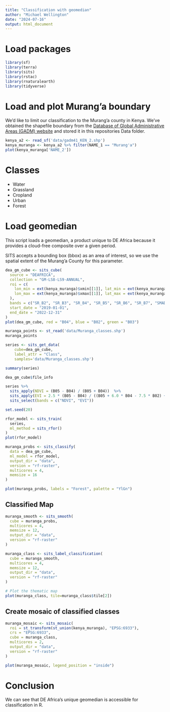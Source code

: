 ```yaml
---
title: "Classification with geomedian"
author: "Michael Wellington"
date: "2024-07-16"
output: html_document
---
```


# Load packages

```r
library(sf)
library(terra)
library(sits)
library(rstac)
library(rnaturalearth)
library(tidyverse)
```
# Load and plot Murang'a boundary

We'd like to limit our classification to the Murang'a county in Kenya. We've obtained the shapefile boundary from the [Database of Global Administrative Areas (GADM) website](https://gadm.org/) and stored it in this repositories Data folder.

```r
kenya_a2 <- read_sf('data/gadm41_KEN_2.shp')
kenya_muranga <- kenya_a2 %>% filter(NAME_1 == "Murang'a")
plot(kenya_muranga['NAME_2'])
```
# Classes
* Water
* Grassland
* Cropland
* Urban
* Forest


# Load geomedian

This script loads a geomedian, a product unique to DE Africa because it provides a cloud-free composite over a given period.

SITS accepts a bounding box (bbox) as an area of interest, so we use the spatial extent of the Murang'a County for this parameter.

```r
dea_gm_cube <- sits_cube(
  source = "DEAFRICA",
  collection = "GM-LS8-LS9-ANNUAL",
  roi = c(
    lon_min = ext(kenya_muranga)$xmin[[1]], lat_min = ext(kenya_muranga)$ymin[[1]],
    lon_max = ext(kenya_muranga)$xmax[[1]], lat_max = ext(kenya_muranga)$ymax[[1]]
  ),
  bands = c("SR_B2", "SR_B3", "SR_B4", "SR_B5", "SR_B6", "SR_B7", "SMAD"),
  start_date = "2019-01-01",
  end_date = "2022-12-31"
)
plot(dea_gm_cube, red = "B04", blue = "B02", green = "B03")
```
```r
muranga_points <- st_read('data/Muranga_classes.shp')
muranga_points
```

```r

series <- sits_get_data(
    cube=dea_gm_cube,
    label_attr = "Class",
    samples='data/Muranga_classes.shp')
```

```r
summary(series)
```
```r
dea_gm_cube$file_info
```

```r
series %>% 
  sits_apply(NDVI = (B05 - B04) / (B05 + B04))  %>% 
  sits_apply(EVI = 2.5 * (B05 - B04) / ((B05 + 6.0 * B04 - 7.5 * B02) + 1.0))  %>% 
  sits_select(bands = c("NDVI", "EVI"))

```
```r

set.seed(20)

rfor_model <- sits_train(
  series,
  ml_method = sits_rfor()
)
plot(rfor_model)
```
```r
muranga_probs <- sits_classify(
  data = dea_gm_cube,
  ml_model = rfor_model,
  output_dir = "data",
  version = "rf-raster",
  multicores = 4,
  memsize = 16
)

plot(muranga_probs, labels = "Forest", palette = "YlGn")
```
## Classified Map
```r
muranga_smooth <- sits_smooth(
  cube = muranga_probs,
  multicores = 4,
  memsize = 12,
  output_dir = "data",
  version = "rf-raster"
)
```


```r
muranga_class <- sits_label_classification(
  cube = muranga_smooth,
  multicores = 4,
  memsize = 12,
  output_dir = "data",
  version = "rf-raster"
)

# Plot the thematic map
plot(muranga_class, tile=muranga_class$tile[2])
```
## Create  mosaic of classified classes
```r
muranga_mosaic <- sits_mosaic(
  roi = st_transform(st_union(kenya_muranga), "EPSG:6933"),
  crs = "EPSG:6933",
  cube = muranga_class,
  multicores = 2,
  output_dir = "data",
  version = "rf-raster"
)

plot(muranga_mosaic, legend_position = "inside")
```

# Conclusion

We can see that DE Africa's unique geomedian is accessible for classification in R.

